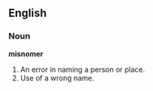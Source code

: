 ==English==
=== Noun ===
'''misnomer'''
#An error in naming a person or place.
#Use of a wrong name.